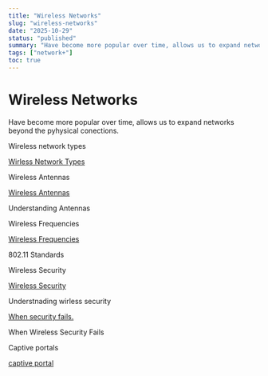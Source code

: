 ```yaml
---
title: "Wireless Networks"
slug: "wireless-networks"
date: "2025-10-29"
status: "published"
summary: "Have become more popular over time, allows us to expand networks beyond the pyhysical conections."
tags: ["network+"]
toc: true
---
```


# Wireless Networks

Have become more popular over time, allows us to expand networks beyond the pyhysical conections. 

Wireless network types 

[Wirless Network Types ](/blog/wirless-network-types)

Wireless Antennas 

[Wireless Antennas](/blog/wireless-antennas)

Understanding Antennas 


Wireless Frequencies 

[Wireless Frequencies ](/blog/wireless-frequencies)

802.11 Standards 

Wireless Security 

[Wireless Security ](/blog/wireless-security)

Understnading wirless security 

[When security fails. ](/blog/when-security-fails)

When Wireless Security Fails 

Captive portals

[captive portal ](/blog/captive-portal)
